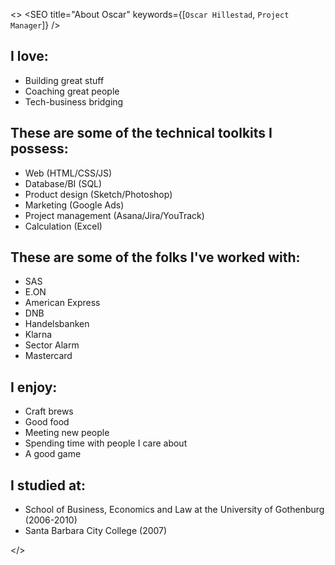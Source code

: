 

<>
<SEO title="About Oscar" keywords={[`Oscar Hillestad`, `Project Manager`]} />
<Greeting greetings={greetings}/>

## I love:
- Building great stuff
- Coaching great people
- Tech-business bridging

## These are some of the technical toolkits I possess:
- Web (HTML/CSS/JS)
- Database/BI (SQL)
- Product design (Sketch/Photoshop)
- Marketing (Google Ads)
- Project management (Asana/Jira/YouTrack)
- Calculation (Excel)

## These are some of the folks I've worked with:

- SAS
- E.ON
- American Express
- DNB
- Handelsbanken
- Klarna
- Sector Alarm
- Mastercard

## I enjoy:

- Craft brews
- Good food
- Meeting new people
- Spending time with people I care about
- A good game

## I studied at:

- School of Business, Economics and Law at the University of Gothenburg (2006-2010)
- Santa Barbara City College (2007)

</>

